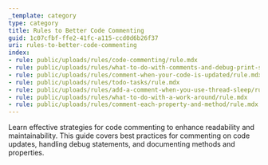 ```yaml
---
_template: category
type: category
title: Rules to Better Code Commenting
guid: 1c07cfbf-ffe2-41fc-a115-ccd0d6b26f37
uri: rules-to-better-code-commenting
index:
- rule: public/uploads/rules/code-commenting/rule.mdx
- rule: public/uploads/rules/what-to-do-with-comments-and-debug-print-statements/rule.mdx
- rule: public/uploads/rules/comment-when-your-code-is-updated/rule.mdx
- rule: public/uploads/rules/todo-tasks/rule.mdx
- rule: public/uploads/rules/add-a-comment-when-you-use-thread-sleep/rule.mdx
- rule: public/uploads/rules/what-to-do-with-a-work-around/rule.mdx
- rule: public/uploads/rules/comment-each-property-and-method/rule.mdx
---
```


Learn effective strategies for code commenting to enhance readability and maintainability. This guide covers best practices for commenting on code updates, handling debug statements, and documenting methods and properties.
